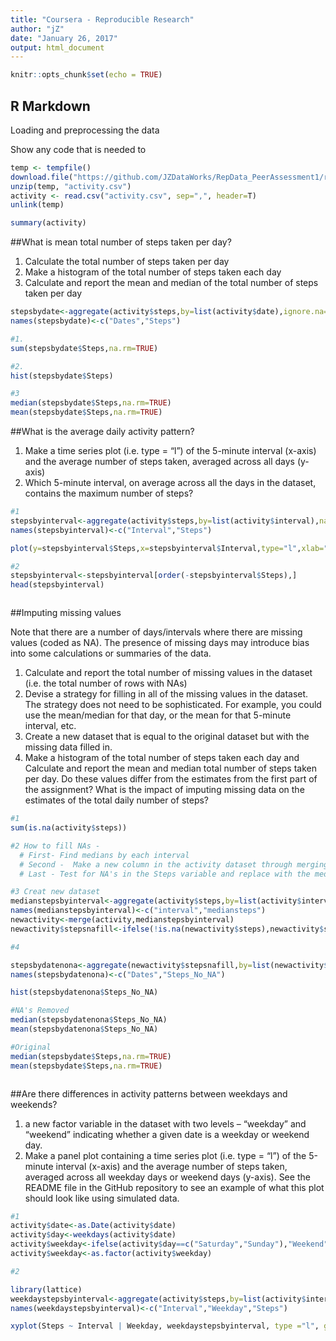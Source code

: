 ```yaml
---
title: "Coursera - Reproducible Research"
author: "jZ"
date: "January 26, 2017"
output: html_document
---
```


```r
knitr::opts_chunk$set(echo = TRUE)
```

## R Markdown

Loading and preprocessing the data

Show any code that is needed to

```r
temp <- tempfile()
download.file("https://github.com/JZDataWorks/RepData_PeerAssessment1/raw/master/activity.zip",temp, mode="wb")
unzip(temp, "activity.csv")
activity <- read.csv("activity.csv", sep=",", header=T)
unlink(temp)

summary(activity)
```

##What is mean total number of steps taken per day?

1. Calculate the total number of steps taken per day
2. Make a histogram of the total number of steps taken each day
3. Calculate and report the mean and median of the total number of steps taken per day

```r

stepsbydate<-aggregate(activity$steps,by=list(activity$date),ignore.na=TRUE,FUN="sum")
names(stepsbydate)<-c("Dates","Steps")

#1. 
sum(stepsbydate$Steps,na.rm=TRUE)

#2. 
hist(stepsbydate$Steps)

#3
median(stepsbydate$Steps,na.rm=TRUE)
mean(stepsbydate$Steps,na.rm=TRUE)


```

##What is the average daily activity pattern?

1. Make a time series plot (i.e. type = "l") of the 5-minute interval (x-axis) and the average number of steps taken, averaged across all days (y-axis)
2. Which 5-minute interval, on average across all the days in the dataset, contains the maximum number of steps?

```r
#1 
stepsbyinterval<-aggregate(activity$steps,by=list(activity$interval),na.rm=TRUE,FUN="mean")
names(stepsbyinterval)<-c("Interval","Steps")

plot(y=stepsbyinterval$Steps,x=stepsbyinterval$Interval,type="l",xlab="Interval", ylab="",main="Average Steps by Interval")

#2
stepsbyinterval<-stepsbyinterval[order(-stepsbyinterval$Steps),]
head(stepsbyinterval)



```

##Imputing missing values

Note that there are a number of days/intervals where there are missing values (coded as NA). The presence of missing days may introduce bias into some calculations or summaries of the data.

1. Calculate and report the total number of missing values in the dataset (i.e. the total number of rows with NAs)
2. Devise a strategy for filling in all of the missing values in the dataset. The strategy does not need to be sophisticated. For example, you could use the mean/median for that day, or the mean for that 5-minute interval, etc.
3. Create a new dataset that is equal to the original dataset but with the missing data filled in.
4. Make a histogram of the total number of steps taken each day and Calculate and report the mean and median total number of steps taken per day. Do these values differ from the estimates from the first part of the assignment? What is the impact of imputing missing data on the estimates of the total daily number of steps?

```r

#1
sum(is.na(activity$steps))

#2 How to fill NAs - 
  # First- Find medians by each interval 
  # Second -  Make a new column in the activity dataset through merging
  # Last - Test for NA's in the Steps variable and replace with the median value from the new coulumn 

#3 Creat new dataset 
medianstepsbyinterval<-aggregate(activity$steps,by=list(activity$interval),na.rm=TRUE,FUN="median")
names(medianstepsbyinterval)<-c("interval","mediansteps")
newactivity<-merge(activity,medianstepsbyinterval)
newactivity$stepsnafill<-ifelse(!is.na(newactivity$steps),newactivity$steps,newactivity$mediansteps)

#4

stepsbydatenona<-aggregate(newactivity$stepsnafill,by=list(newactivity$date),ignore.na=TRUE,FUN="sum")
names(stepsbydatenona)<-c("Dates","Steps_No_NA")

hist(stepsbydatenona$Steps_No_NA)

#NA's Removed
median(stepsbydatenona$Steps_No_NA)
mean(stepsbydatenona$Steps_No_NA)

#Original
median(stepsbydate$Steps,na.rm=TRUE)
mean(stepsbydate$Steps,na.rm=TRUE)



```

##Are there differences in activity patterns between weekdays and weekends?

1.  a new factor variable in the dataset with two levels – “weekday” and “weekend” indicating whether a given date is a weekday or weekend day.
2. Make a panel plot containing a time series plot (i.e. type = "l") of the 5-minute interval (x-axis) and the average number of steps taken, averaged across all weekday days or weekend days (y-axis). See the README file in the GitHub repository to see an example of what this plot should look like using simulated data.

```r
#1
activity$date<-as.Date(activity$date)
activity$day<-weekdays(activity$date)
activity$weekday<-ifelse(activity$day==c("Saturday","Sunday"),"Weekend","Weekday")
activity$weekday<-as.factor(activity$weekday)

#2

library(lattice)
weekdaystepsbyinterval<-aggregate(activity$steps,by=list(activity$interval,activity$weekday),na.rm=TRUE,FUN="mean")
names(weekdaystepsbyinterval)<-c("Interval","Weekday","Steps")

xyplot(Steps ~ Interval | Weekday, weekdaystepsbyinterval, type ="l", grid="h", main="Average Steps per Interval by Weekend and Weekday")


```

